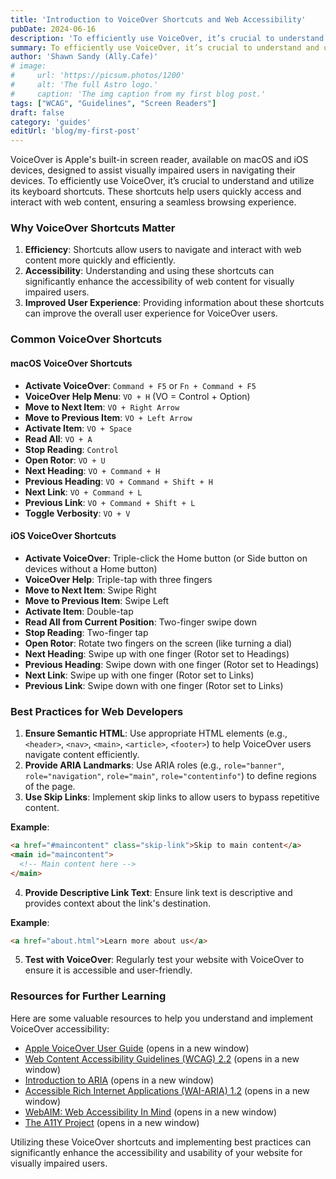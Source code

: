 ```yaml
---
title: 'Introduction to VoiceOver Shortcuts and Web Accessibility'
pubDate: 2024-06-16
description: 'To efficiently use VoiceOver, it’s crucial to understand and utilize its keyboard shortcuts.'
summary: To efficiently use VoiceOver, it’s crucial to understand and utilize its keyboard shortcuts. These shortcuts help users quickly access and interact with web content, ensuring a seamless browsing experience.
author: 'Shawn Sandy (Ally.Cafe)'
# image:
#     url: 'https://picsum.photos/1200'
#     alt: 'The full Astro logo.'
#     caption: 'The img caption from my first blog post.'
tags: ["WCAG", "Guidelines", "Screen Readers"]
draft: false
category: 'guides'
editUrl: 'blog/my-first-post'
---
```

 

VoiceOver is Apple's built-in screen reader, available on macOS and iOS devices, designed to assist visually impaired users in navigating their devices. To efficiently use VoiceOver, it’s crucial to understand and utilize its keyboard shortcuts. These shortcuts help users quickly access and interact with web content, ensuring a seamless browsing experience.

### Why VoiceOver Shortcuts Matter

1. **Efficiency**: Shortcuts allow users to navigate and interact with web content more quickly and efficiently.
2. **Accessibility**: Understanding and using these shortcuts can significantly enhance the accessibility of web content for visually impaired users.
3. **Improved User Experience**: Providing information about these shortcuts can improve the overall user experience for VoiceOver users.

### Common VoiceOver Shortcuts

#### macOS VoiceOver Shortcuts

- **Activate VoiceOver**: `Command + F5` or `Fn + Command + F5`
- **VoiceOver Help Menu**: `VO + H` (VO = Control + Option)
- **Move to Next Item**: `VO + Right Arrow`
- **Move to Previous Item**: `VO + Left Arrow`
- **Activate Item**: `VO + Space`
- **Read All**: `VO + A`
- **Stop Reading**: `Control`
- **Open Rotor**: `VO + U`
- **Next Heading**: `VO + Command + H`
- **Previous Heading**: `VO + Command + Shift + H`
- **Next Link**: `VO + Command + L`
- **Previous Link**: `VO + Command + Shift + L`
- **Toggle Verbosity**: `VO + V`

#### iOS VoiceOver Shortcuts

- **Activate VoiceOver**: Triple-click the Home button (or Side button on devices without a Home button)
- **VoiceOver Help**: Triple-tap with three fingers
- **Move to Next Item**: Swipe Right
- **Move to Previous Item**: Swipe Left
- **Activate Item**: Double-tap
- **Read All from Current Position**: Two-finger swipe down
- **Stop Reading**: Two-finger tap
- **Open Rotor**: Rotate two fingers on the screen (like turning a dial)
- **Next Heading**: Swipe up with one finger (Rotor set to Headings)
- **Previous Heading**: Swipe down with one finger (Rotor set to Headings)
- **Next Link**: Swipe up with one finger (Rotor set to Links)
- **Previous Link**: Swipe down with one finger (Rotor set to Links)

### Best Practices for Web Developers

1. **Ensure Semantic HTML**: Use appropriate HTML elements (e.g., `<header>`, `<nav>`, `<main>`, `<article>`, `<footer>`) to help VoiceOver users navigate content efficiently.
2. **Provide ARIA Landmarks**: Use ARIA roles (e.g., `role="banner"`, `role="navigation"`, `role="main"`, `role="contentinfo"`) to define regions of the page.
3. **Use Skip Links**: Implement skip links to allow users to bypass repetitive content.
  
  **Example**:
  ```html
  <a href="#maincontent" class="skip-link">Skip to main content</a>
  <main id="maincontent">
    <!-- Main content here -->
  </main>
  ```

4. **Provide Descriptive Link Text**: Ensure link text is descriptive and provides context about the link's destination.

  **Example**:
  ```html
  <a href="about.html">Learn more about us</a>
  ```

5. **Test with VoiceOver**: Regularly test your website with VoiceOver to ensure it is accessible and user-friendly.

### Resources for Further Learning

Here are some valuable resources to help you understand and implement VoiceOver accessibility:

- [Apple VoiceOver User Guide](https://www.apple.com/accessibility/voiceover/) (opens in a new window)
- [Web Content Accessibility Guidelines (WCAG) 2.2](https://www.w3.org/TR/WCAG22/) (opens in a new window)
- [Introduction to ARIA](https://developer.mozilla.org/en-US/docs/Web/Accessibility/ARIA) (opens in a new window)
- [Accessible Rich Internet Applications (WAI-ARIA) 1.2](https://www.w3.org/TR/wai-aria-1.2/) (opens in a new window)
- [WebAIM: Web Accessibility In Mind](https://webaim.org/) (opens in a new window)
- [The A11Y Project](https://www.a11yproject.com/) (opens in a new window)

Utilizing these VoiceOver shortcuts and implementing best practices can significantly enhance the accessibility and usability of your website for visually impaired users.